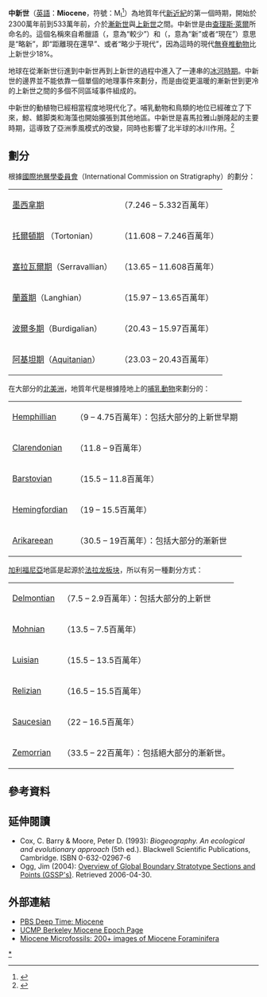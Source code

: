 {{擴充|time=2012-12-23}}
{{Tertiary graphical timeline}}

'''中新世'''（[[英語|英語]]：'''Miocene'''，符號：M<sub>I</sub><ref>{{cite web|title=Geologic Age Symbol Font (StratagemAge)|url=http://pubs.usgs.gov/of/1999/of99-430/of99-430_sec38.pdf|accessdate=2011-06-22|publisher=USGS|id=99-430|archive-date=2011-06-04|archive-url=https://web.archive.org/web/20110604190650/http://pubs.usgs.gov/of/1999/of99-430/of99-430_sec38.pdf|dead-url=no}}</ref>）為地質年代[[新近紀|新近紀]]的第一個時期，開始於2300萬年前到533萬年前，介於[[漸新世|漸新世]]與[[上新世|上新世]]之間。中新世是由[[查理斯·萊爾|查理斯·萊爾]]所命名的。這個名稱來自希臘語{{lang|grc|μείων}}（''{{lang|grc-Latn|meiōn}}''，意為“較少”）和{{lang|grc|καινός}}（''{{lang|grc-Latn|kainos}}''，意為“新”或者“現在”）意思是“略新”，即“距離現在還早”、或者“略少于現代”，因為這時的現代[[無脊椎動物|無脊椎動物]]比上新世少18%。

地球在從漸新世衍進到中新世再到上新世的過程中進入了一連串的[[冰河時期|冰河時期]]。中新世的邊界並不能依靠一個單個的地理事件來劃分，而是由從更溫暖的漸新世到更冷的上新世之間的多個不同區域事件組成的。

中新世的動植物已經相當程度地現代化了。哺乳動物和鳥類的地位已經確立了下來，鯨、鳍脚类和海藻也開始擴張到其他地區。中新世是喜馬拉雅山脈隆起的主要時期，這導致了亞洲季風模式的改變，同時也影響了北半球的冰川作用。<ref>{{Cite journal|title=Evolution of Asian monsoons and phased uplift of the Himalaya–Tibetan plateau since Late Miocene times|url=https://www.nature.com/articles/35075035|last=Zhisheng|first=An|last2=Kutzbach|first2=John E.|date=2001-05|journal=Nature|issue=6833|doi=10.1038/35075035|volume=411|pages=62–66|language=en|issn=1476-4687|last3=Prell|first3=Warren L.|last4=Porter|first4=Stephen C.|access-date=2020-01-08|archive-date=2020-03-06|archive-url=https://web.archive.org/web/20200306105109/https://www.nature.com/articles/35075035|dead-url=no}}</ref>
{{新近纪}}

== 劃分 ==
根據[[國際地層學委員會|國際地層學委員會]]（International Commission on Stratigraphy）的劃分：

{|
| [[墨西拿期|墨西拿期]]
|（7.246 – 5.332百萬年）
|-
|[[托爾頓期|托爾頓期]] （Tortonian）
|（11.608 – 7.246百萬年）
|-
|[[塞拉瓦爾期|塞拉瓦爾期]]（Serravallian）
|（13.65 – 11.608百萬年）
|-
| [[蘭蓋期|蘭蓋期]]（Langhian）
|（15.97 – 13.65百萬年）
|-
| [[波爾多期|波爾多期]]（Burdigalian）
|（20.43 – 15.97百萬年）
|-
|[[阿基坦期|阿基坦期]]（[[Aquitanian_age|Aquitanian]]）
|（23.03 – 20.43百萬年）
|}

在大部分的[[北美洲|北美洲]]，地質年代是根據陸地上的[[哺乳動物|哺乳動物]]來劃分的：

{|
| [[Hemphillian|Hemphillian]]
|（9 – 4.75百萬年）：包括大部分的上新世早期
|-
| [[Clarendonian|Clarendonian]]
|（11.8 – 9百萬年）
|-
| [[Barstovian|Barstovian]]
|（15.5 – 11.8百萬年）
|-
| [[Hemingfordian|Hemingfordian]]
|（19 – 15.5百萬年）
|-
| [[Arikareean|Arikareean]]
|（30.5 – 19百萬年）：包括大部分的漸新世
|}

[[加利福尼亞|加利福尼亞]]地區是起源於[[法拉龙板块|法拉龙板块]]，所以有另一種劃分方式：

{|
| [[Delmontian|Delmontian]]
|（7.5 – 2.9百萬年）：包括大部分的上新世
|-
| [[Mohnian|Mohnian]]
|（13.5 – 7.5百萬年）
|-
| [[Luisian|Luisian]]
|（15.5 – 13.5百萬年）
|-
| [[Relizian|Relizian]]
|（16.5 – 15.5百萬年）
|-
| [[Saucesian|Saucesian]]
|（22 – 16.5百萬年）
|-
| [[Zemorrian|Zemorrian]]
|（33.5 – 22百萬年）：包括絕大部分的漸新世。
|}

==參考資料==
{{reflist}}

==延伸閱讀==
{{refbegin}}
* Cox, C. Barry & Moore, Peter D. (1993): ''Biogeography. An ecological and evolutionary approach'' (5th ed.). Blackwell Scientific Publications, Cambridge. ISBN 0-632-02967-6
* Ogg, Jim (2004): [https://web.archive.org/web/20060423084018/http://www.stratigraphy.org/gssp.htm Overview of Global Boundary Stratotype Sections and Points (GSSP's)]. Retrieved 2006-04-30.
{{refend}}

==外部連結==
{{Commons category|Miocene}}
* [http://www.pbs.org/wgbh/evolution/change/deeptime/miocene.html PBS Deep Time: Miocene]{{Wayback|url=http://www.pbs.org/wgbh/evolution/change/deeptime/miocene.html |date=20100620154205 }}
* [http://www.ucmp.berkeley.edu/tertiary/mio.html UCMP Berkeley Miocene Epoch Page]{{Wayback|url=http://www.ucmp.berkeley.edu/tertiary/mio.html |date=20100616165850 }}
* [http://www.foraminifera.eu/querydb.php?age=Miocene&aktion=suche Miocene Microfossils: 200+ images of Miocene Foraminifera]{{Wayback|url=http://www.foraminifera.eu/querydb.php?age=Miocene&aktion=suche |date=20160810110640 }}


{{Authority control}}
[[Category:中新世|*]]